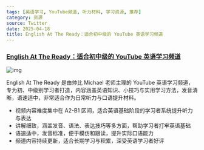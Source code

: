 ```yaml
---
tags: [英语学习, YouTube频道, 听力材料, 学习资源, 推荐]
category: 资源
source: Twitter
date: 2025-04-18
title: English At The Ready：适合初中级的 YouTube 英语学习频道
---
```


### [English At The Ready：适合初中级的 YouTube 英语学习频道](https://www.youtube.com/@EnglishAtTheReady)

![img](https://img.mengpeng.tech/i/2025/04/18/6801ecbeeb1df.webp)

English At The Ready 是由帅比 Michael 老师主理的 YouTube 英语学习频道，专为初、中级别学习者打造，内容涵盖英语知识、小技巧与实用学习方法，发音清晰，语速适中，非常适合作为日常听力与口语提升材料。

- 视频内容难度集中在 A2-B1 区间，适合英语基础阶段的学习者系统提升听力与表达
- 讲解细致，涵盖发音、语法、表达技巧等多方面，帮助学习者打牢英语基础
- 语速适中，发音标准，便于模仿和跟读，提升实际口语能力
- 频道内容持续更新，适合长期学习与积累，深受英语学习者好评
